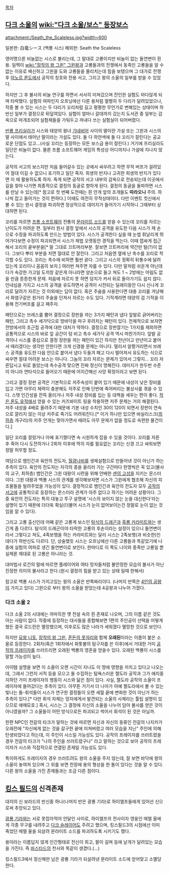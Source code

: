 [[목차]]

== [[다크 소울]]의 [[wiki:"다크 소울/보스" 등장보스]] ==
attachment:/Seath_the_Scaleless.jpg?width=600

일본판: 白竜シース (백룡 시스)
해외판: Seath the Scaleless

영어명으론 비늘없는 시스로 불리는데, 그 말대로 고룡이지만 비늘이 없는 돌연변이 흰 용. 일찍이 [[wiki:"장작의 왕 그윈" 그윈왕]]과 고룡들과의 전쟁에서 동족인 고룡들을 알 수 없는 이유로 배신하고 그윈을 도와 고룡들을 물리치는데 힘을 보탰으며 그 대가로 전쟁 후 [[아노르 론도]]에서 공작의 칭호와 전용 서고, 그리고 왕의 소울의 일부를 받을 수 있었다.

하지만 그 후 불사의 비늘 연구를 하면서 서서히 미쳐갔으며 잔인한 실험도 마다않게 되며 타락했다. 실험의 여파인지 오프닝에선 다른 용처럼 멀쩡히 두 다리가 달려있었으나, 작중 볼 수 있는 시스는 두 다리가 꼬리처럼 길고 평평한 무언가로 변해있는 상태이며 하반신 일부가 결정으로 뒤덮여있다. 실험이 얼마나 갈데까지 갔는지 도서관 중 일부는 감옥으로 마개조되어 실험체들을 가둬두고 꺼내다 쓰는 실험실이 되어버렸다.

[[반룡 프리실라]]가 시스와 태양의 왕녀 [[기네비어]] 사이의 딸이란 가설 또는 그윈과 시스의 딸 사이에서 태어난 딸이라는 가설도 있다. 둘 다 하얀색에 둘 다 꼬리가 잘린다는 공교로운 단점도 있고...(사실 꼬리는 등장하는 모든 보스급 용이 잘린다.) 거기에 프리실라도 일단은 비늘이 없다. 물론 프롬 소프트웨어 게임의 특성상 어디까지나 가설에 지나지 않는다.

공작의 서고의 보스지만 처음 들어갈수 있는 곳에서 싸우려고 하면 무적 버프가 걸려있어 절대 이길 수 없으니 포기하고 일단 죽자. 희생의 반지나 고귀한 희생의 반지가 있다면 이 때 활용하도록 하자. 죽게 되면 공작의 서고 내부의 감옥으로 전송되는데 이곳에서 길을 찾아 나가면 최종적으로 결정의 동굴로 향하게 된다. 결정의 동굴을 돌파하면 시스를 만날 수 있는데[* 참고로 첫 번째 도전때는 흰 안개 앞의 조개들도 '''따라오니''' 주의. 하나씩 잡고 들어가는 것이 편하다.] 이때도 여전히 무적상태이다. 다만 이벤트 컷신에서 볼 수 있는 원시 결정을 파괴하면 정상적으로 데미지가 들어가기 시작하니 그때부터 상대하면 된다. 

꼬리를 자르면 [[프롬 소프트웨어]] 전통의 [[문라이트 소드]]를 얻을 수 있는데 꼬리를 자르는 난이도가 어려운 편. 일부러 원시 결정 앞에서 시스의 공격을 유도한 다음 시스가 제 손으로 수정을 파괴하도록 만드는 방법이 있다. 시스가 공격한다 싶을 때 눈썹 휘날리게 뛰어가다보면 수정이 파괴되면서 시스가 제법 오랫동안 경직을 먹는다. 이때 잽싸게 접근해서 꼬리의 끝부분을[* 말 그대로 끄트머리부분. 잘보면 끄트머리에 약간만 털(?)이 없다. 그보다 뿌리 부분을 치면 절대로 안 잘린다. 그리고 처음엔 옆에 난 촉수를 꼬리로 착각할 수도 있다. 꼬리는 촉수에 비하면 훨씬 굵다. 그리고 시스의 정확히 뒤통수에 달려있는게 꼬리이니 꼼꼼히 보자.] 여러번 쳐주면 자를 수 있다. 다만 말처럼 쉬운게 아닌데다가 속강한 가고일 도끼창 같은게 아니라면 양손으로 들고 쳐도 1 ~ 2방에는 어림도 없을 만큼 튼튼한게 문제. 처음에 자르지 못 하면 덩치가 커서 뒤로 돌아가기도 쉽지 않다. 인내심을 가지고 시스의 공격을 유도하면서 공격이 시전되는 딜레이동안 다시 신나게 꼬리로 달려가 자르는 것 이외에는 답이 없다. 혹은 주술을 사용한다면 대충 꼬리를 겨냥해서 화염구같은 원거리 주술을 던져서 자르는 수도 있다. 기적계라면 태양의 검 기적을 이용해 전기버프를 걸고 패주자.

패턴으로는 브레스를 뿜어 결정으로 장판을 까는 3가지 패턴과 냅다 앞발로 긁어버리는 패턴, 그리고 촉수 세가닥으로 땅바닥을 마구 후려치는 패턴이 있다. 전체적으로 보자면 전방에서의 초근접 공격에 대한 대처가 약하다. 결정으로 장판깔기는 1가지를 제외하면 공통적으로 시스의 바로 앞 공간이 텅 비고 촉수 세가닥 공격 역시 마찬가지다. 앞발 공격이나 시스를 중심으로 결정 장판을 까는 패턴이 있긴 하지만 천년이고 만년이고 붙어서 때리겠다는 생각만 안한다면 크게 신경쓸 문제는 아니다. 멀리서 알짱거리면서 브레스 공격을 유도한 다음 안으로 붙어서 냅다 두들겨 패고 다시 떨어져서 유도하는 식으로 싸우면 절대 어려운 보스는 아니다. 그놈의 꼬리 자르는 문제가 있어서 그렇지... 꼬리 자른답시고 뒤로 돌았는데 촉수공격 맞으면 진짜 정신이 멍해진다. 데미지가 한두번 수준이 아니라 연타석으로 들어오기 때문에 어지간해선 사망 확정이라고 보면 된다.

그리고 결정 장판 공격은 기본적으로 저주속성이 붙어 있기 때문에 내성이 낮은 장비를 입고 가면 아무리 체력이 충분해도 저주로 인해 단번에 죽어버리는 불상사를 겪을 수 있다. 스탯 인간성을 잔뜩 올리거나 저주 내성 장비를 입는 등 대책을 세우는 편이 좋다. [[작은 론도 유적]]에서 얻을 수 있는 커즈바이트 링을 착용하면 저주 문제는 거의 해결된다. 저주 내성을 4배로 올려주기 때문에 기본 내성 수치인 30이 120이 되면서 장판이 연속으로 깔리지 않는 이상 저주로 죽기도 어려워진다.[* 이거 하나만 있으면 바실리스크([[최하층]] 개구리)의 저주 안개는 맞아가면서 때려도 아무 문제가 없을 정도로 속편한 물건이다.]

일단 꼬리를 잘랐거나 아예 포기했다면 속 시원하게 잡을 수 있을 것이다. 꼬리를 자른 후 죽어 다시 도전하거나 2회차 이후에 딱히 자를 필요없는 꼬리는 신경 끄고 싸워보면 정말 허무할 정도.

여담으로 뱀인간과 육안의 전도자, [[월광나비]]를 생체실험으로 만들어낸 것이 아닌가 하는 추측이 있다. 육안의 전도자는 자각의 종을 울리러 가는 구간마다 한명씩은 꼭 있고(불사의 교구, 최하층) 뱀인간은 그윈 대왕이 시련을 위해 안배한 [[센의 고성]]을 지키는 몬스터이다. 그윈 대왕과 백룡 시스의 관계를 생각해보자면 시스가 그윈에게 협조해 자신의 피조물들을 빌려주었을 가능성이 있다. 결정적으로 뱀인간과 육안의 전도자 모두 [[공작의 서고]]에 공통적으로 등장하는 몬스터라 관계가 아주 없다고 하기는 어려운 상황이다. 그 중 육안의 전도자는 특히 대놓고 투구 설명에 '시스의 보이지 않는 눈을 대신한다'라는 설명이 있기 때문에 더더욱 확실(더불어 시스가 눈이 없어보이는건 정말로 눈이 없는 것임을 알 수 있다).

그리고 고룡 출신인데 어째 같은 고룡계 보스인 [[탐식의 드래곤]]과 [[흑룡 카라미트]]와는 생긴게 좀 다르다. 탐식의 드래곤이야 타락한 고룡의 후손이라는 설정이 있으니 돌연변이라서 그렇다고 쳐도, 4족보행을 하는 카라미트와는 달리 시스는 2족보행(과 비슷한)인데다가 하반신도 다르다. 단, 상술했듯 시스는 오프닝에선 다른 고룡들과 똑같았기에 나중에 실험의 여파로 생긴 돌연변이로 보인다. 한마디로 이 쪽도 나이와 종족만 고룡일 뿐 실제론 제대로 된 고룡은 아니라는 것.

대마법사 로건의 말에 따르면 플레이어와 여타 망자들처럼 불안정한 모습의 불사가 아닌 진정한 의미의 불사라고 한다.(원시 결정의 힘을 받고 있는 상태 일때 한해서)

참고로 백룡 시스가 가지고있는 왕의 소울은 반쪽짜리이다. (나머지 반쪽은 [[4인의 공왕]]이 가지고 있다) 그윈으로 부터 왕의 소울을 받았는데 4공왕과 나누어 가졌다.

=== 다크 소울 2 ===
다크 소울 2의 시대에는 까마득한 옛 전설 속의 흰 존재로 나오며, 그의 이름 같은 것도 아는 사람이 없다. 작중에 등장하는 대사들을 종합해보면 1편의 주인공이 선택을 어떻게 했든 결국 로드란은 멸망했으며, 이후로도 많은 나라가 세워졌다 멸망한 것으로 보인다. 

하지만 [[묘왕 니토]], [[장작의 왕 그윈]], [[혼돈의 못자리]]와 함께 '''오래된'''이라는 이름이 붙은 소울로 등장한다. 2회차(혹은 1회차에서 화톳불의 탐구자를 쓴 이후)에서 거대한 거미 [[공작의 프레이자]]를 쓰러뜨리면 오래된 백룡의 영혼을 얻을수 있다. 오래된 백룡이 시스를 말할 가능성이 높다. 

아이템 설명을 보면 이 소울이 오랜 시간이 지나도 이 땅에 영향을 끼치고 있다고 나오는데, 그래서 그런지 서적 등을 모으고 돌 수집하는 탐욕스러운 젤도라 공작과 그가 애지중지하던 거미 프레이자의 행동이 시스와 닮은 점이 있다. 사실, 젤도라 공작의 소울이 프레이자에 들어갔다는 추측이 있다. 아무튼 거기서 더 나아가 아예 젤도라에서 볼 수 있는 빛나는 돌-휘석들이 시스가 연구한 결정들이 오랜 세월 끝에 변화한 것이 아닌가 하는 추측이 있다.[* 다만 휘석 자체는 망자에게서 발견되는 소울의 사체라는 툴팁 설명이 있으므로 애매모호.]  혹시, 시스는 그 결정에 자신의 소울을 나누어 담아 불사를 얻은 것이 아니였을까? 그 소울들이 어떤 방식으로든 파괴되고 썩어서 휘석이 된 것은 아닐까.

한편 NPC인 전갈의 타크가 말하는 것에 따르면 자신과 자신의 동류인 전갈의 나지카가 오래전에 "자신에게 없는 것을 갈구한 끝에 미쳐버렸고 여러 모습을 지닌" 주인에 의해 탄생되었다고 하는데, 이 주인이 시스일 가능성도 있다. 공작의 프레이자를 쓰러트렸을 경우 전갈의 타크가 "나의 주인을 쓰러트렸구나" 라고 말하는 것으로 보아 공작의 프레이자가 시스와 직접적으로 연결된 존재일 가능성도 있다. 

특이하게도 프레이자의 경우 쓰러트려도 왕의 소울을 주지 않는데, 잘 보면 바닥에 왕의 소울이 놓여져 있으며 그 위를 보면 천장에 용의 형상을 한 돌이 있다는 것을 알 수 있다. 다른 왕의 소울을 가진 존재들과는 조금 다른 점이다.

== [[킹스 필드]]의 신격존재 ==
대지의 신 보라드의 반신중 하나(나머지 반은 광룡 기라)로 하이엘프들에게 있어선 신으로써 추앙되고 있다.

[[광룡 기라]]와는 서로 못잡아먹어 안달인 사이로, 하이엘프의 전사이자 영웅인 메렐 울에게 각종 무구를 내려주고 [[다크 슬레이어]]도 주려고 했으며, 킹스필드3의 시점에선 이미 죽었던 메렐 울을 되살려 문라이트 소드를 파괴하도록 시키기도 했다.

용이라는 이름답지 않게 인간형태로 전신이 희고, 팔이 길며 등에 날개가 달려있는 모습을 가진다. 즉 [[바스타드]]의 천사와 똑같이 생겼다.(...)

킹스필드3에서 정신체만 남은 광룡 기라가 되살려낸 문라이트 소드에 얻어맞고 소멸당한다.
